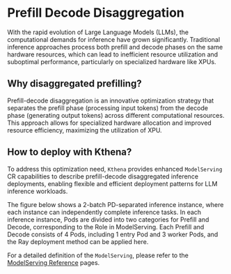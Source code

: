 
# Prefill Decode Disaggregation

With the rapid evolution of Large Language Models (LLMs), the computational demands for inference have grown
significantly. Traditional inference approaches process both prefill and decode phases on the same hardware resources,
which can lead to inefficient resource utilization and suboptimal performance, particularly on specialized hardware like XPUs.

## Why disaggregated prefilling?

Prefill-decode disaggregation is an innovative optimization strategy that separates the prefill phase (processing input
tokens) from the decode phase (generating output tokens) across different computational resources. This approach allows
for specialized hardware allocation and improved resource efficiency, maximizing the utilization of XPU.

## How to deploy with Kthena?

To address this optimization need, `Kthena` provides enhanced `ModelServing` CR capabilities to describe prefill-decode
disaggregated inference deployments, enabling flexible and efficient deployment patterns for LLM inference workloads.

The figure below shows a 2-batch PD-separated inference instance, where each instance can independently complete inference tasks. In each inference instance, Pods are divided into two categories for Prefill and Decode, corresponding to the Role in ModelServing. Each Prefill and Decode consists of 4 Pods, including 1 entry Pod and 3 worker Pods, and the Ray deployment method can be applied here.


<div style={{ textAlign: 'center' }}>
  <LightboxImage src="../../assets/diagrams/pd-introduction.svg" alt="Prefill Decode Disaggregation Example"/>
</div>

For a detailed definition of the `ModelServing`, please refer to
the [ModelServing Reference](../../reference/crd/workload.serving.volcano.sh.md) pages.


